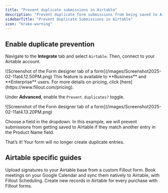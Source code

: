 ```yaml
---
title: "Prevent duplicate submissions in Airtable"
description: "Prevent duplicate form submissions from being saved to Airtable using Fillout."
sidebarTitle: "Prevent Duplicate Submissions in Airtable"
icon: "brake-warning"
---
```


## Enable duplicate prevention

Navigate to the **Integrate** tab and select `Airtable`. Then, connect to your Airtable account.

<Frame>
  ![Screenshot of the Form designer tab of a form](/images/Screenshot2025-02-11at4.12.50PM.png)
</Frame>

<Note>
  This feature is available to **Business** and **Enterprise** users. For more details on pricing, click [here](https://www.fillout.com/pricing).
</Note>

Under **Advanced**, enable the `Prevent duplicates?` toggle.

<Frame>
  ![Screenshot of the Form designer tab of a form](/images/Screenshot2025-02-11at4.13.20PM.png)
</Frame>

Choose a field in the dropdown. In this example, we will prevent submissions from getting saved to Airtable if they match another entry in the Product Name field.

That’s it\! Your form will no longer create duplicate entries.

## Airtable specific guides

<CardGroup cols={3}>
  <Card title="Add signatures to Airtable" icon="signature" iconType="regular" color="#FFC738" href="/help/airtable-signature-form">
    Upload signatures to your Airtable base from a custom Fillout form.
  </Card>
  <Card title="Airtable Scheduling" icon="calendar-arrow-up" iconType="regular" color="#FFC738" href="/help/airtable-scheduling">
    Book meetings on your Google Calendar and sync them natively to Airtable, with Fillout Scheduling.
  </Card>
  <Card title="Collect payments with Stripe and Airtable" icon="file-invoice-dollar" iconType="regular" color="#FFC738" href="/help/stripe-payments-to-airtable">
    Create new records in Airtable for every purchase with Fillout forms.
  </Card>
</CardGroup>